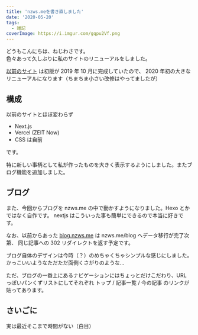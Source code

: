 ```yaml
---
title: 'nzws.meを書き直しました'
date: '2020-05-20'
tags:
  - 雑記
coverImage: https://i.imgur.com/gqpu2Vf.png
---
```


どうもこんにちは、ねじわさです。  
色々あって久しぶりに私のサイトのリニューアルをしました。

[以前のサイト](https://nzwsme-7p4zrxucx.now.sh/) は初版が 2019 年 10 月に完成していたので、
2020 年初の大きなリニューアルになります（ちまちま小さい改修はやってましたが）

## 構成

以前のサイトとほぼ変わらず

- Next.js
- Vercel (ZEIT Now)
- CSS は自前

です。

特に新しい事柄として私が作ったものを大きく表示するようにしました。またブログ機能を追加しました。

## ブログ

また、今回からブログを nzws.me の中で動かすようになりました。Hexo とかではなく自作です。
nextjs はこういった事も簡単にできるので本当に好きです。

なお、以前からあった [blog.nzws.me](https://blog.nzws.me) は nzws.me/blog へデータ移行が完了次第、
同じ記事への 302 リダイレクトを返す予定です。

ブログ自体のデザインは今時（？）のめちゃくちゃシンプルな感じにしました。かっこいいようなただただ面倒くさがりのような...

ただ、ブログの一番上にあるナビゲーションにはちょっとだけこだわり、URL っぽいパンくずリストにしてそれぞれ トップ / 記事一覧 / 今の記事 のリンクが貼ってあります。

## さいごに

実は最近そこまで時間がない（白目）
